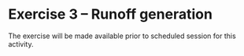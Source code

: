 # Exercise 3 -- Runoff generation {#E3 .unnumbered}

The exercise will be made available prior to scheduled session for this activity.

